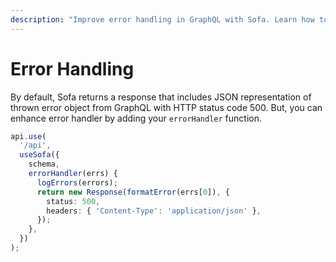 ```yaml
---
description: "Improve error handling in GraphQL with Sofa. Learn how to add a custom errorHandler function to log and format errors for a better user experience. #GraphQL #Sofa"
---
```

# Error Handling

By default, Sofa returns a response that includes JSON representation of thrown error object from GraphQL with HTTP status code 500. But, you can enhance error handler by adding your `errorHandler` function.

```typescript
api.use(
  '/api',
  useSofa({
    schema,
    errorHandler(errs) {
      logErrors(errors);
      return new Response(formatError(errs[0]), {
        status: 500,
        headers: { 'Content-Type': 'application/json' },
      });
    },
  })
);
```
